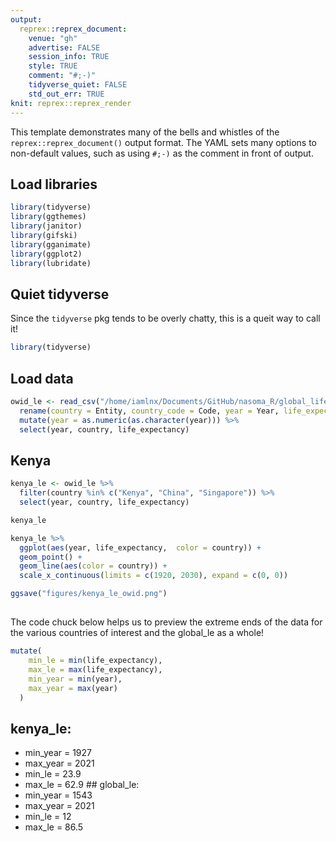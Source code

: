 ```yaml
---
output:
  reprex::reprex_document:
    venue: "gh"
    advertise: FALSE
    session_info: TRUE
    style: TRUE
    comment: "#;-)"
    tidyverse_quiet: FALSE
    std_out_err: TRUE
knit: reprex::reprex_render
---
```


This template demonstrates many of the bells and whistles of the `reprex::reprex_document()` output format. The YAML sets many options to non-default values, such as using `#;-)` as the comment in front of output.

## Load libraries

```r
library(tidyverse)
library(ggthemes)
library(janitor)
library(gifski)
library(gganimate)
library(ggplot2)
library(lubridate)
```

## Quiet tidyverse

Since the `tidyverse` pkg tends to be overly chatty, this is a queit way to call it!

```r
library(tidyverse)
```

## Load data

```r
owid_le <- read_csv("/home/iamlnx/Documents/GitHub/nasoma_R/global_life_exp/data/OWID/life-expectancy-OWID-data.csv") %>%
  rename(country = Entity, country_code = Code, year = Year, life_expectancy = "Life expectancy at birth (historical)") %>%
  mutate(year = as.numeric(as.character(year))) %>%
  select(year, country, life_expectancy)
```

## Kenya

```r
kenya_le <- owid_le %>%
  filter(country %in% c("Kenya", "China", "Singapore")) %>%
  select(year, country, life_expectancy)

kenya_le

kenya_le %>%
  ggplot(aes(year, life_expectancy,  color = country)) +
  geom_point() +
  geom_line(aes(color = country)) +
  scale_x_continuous(limits = c(1920, 2030), expand = c(0, 0))

ggsave("figures/kenya_le_owid.png")
```

##

The code chuck below helps us to preview the extreme ends of the data for the various countries of interest and the global_le as a whole!

```r

mutate(
    min_le = min(life_expectancy),
    max_le = max(life_expectancy),
    min_year = min(year),
    max_year = max(year)
  )
```

## kenya_le:
- min_year  = 1927
- max_year  = 2021
- min_le    = 23.9
- max_le    = 62.9
## global_le:
- min_year  = 1543
- max_year  = 2021
- min_le    = 12
- max_le    = 86.5
